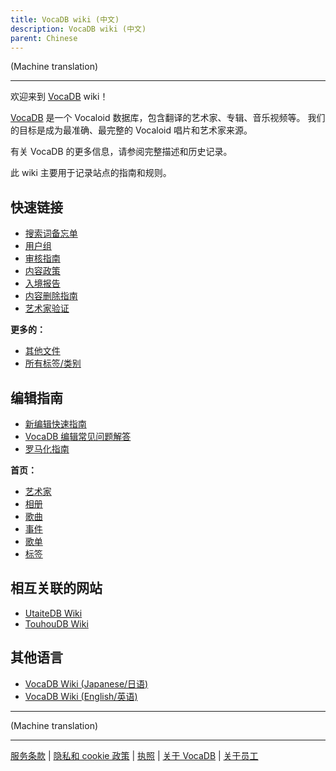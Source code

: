 ---
title: VocaDB wiki (中文)
description: VocaDB wiki (中文)
parent: Chinese
---

(Machine translation)

----

欢迎来到 [VocaDB](http://vocadb.net/) wiki！

[VocaDB](https://vocadb.net/) 是一个 Vocaloid 数据库，包含翻译的艺术家、专辑、音乐视频等。 我们的目标是成为最准确、最完整的 Vocaloid 唱片和艺术家来源。

有关 VocaDB 的更多信息，请参阅完整描述和历史记录。

此 wiki 主要用于记录站点的指南和规则。

## 快速链接

* [搜索词备忘单](https://wiki.vocadb.net/wiki/33/search-terms-cheat-sheet)
* [用户组](https://wiki.vocadb.net/wiki/27/user-groups)
* [审核指南](https://wiki.vocadb.net/wiki/53/management-guidelines-golden-rules)
* [内容政策](https://wiki.vocadb.net/wiki/59/content-policy)
* [入境报告](https://wiki.vocadb.net/wiki/58/entry-reports)
* [内容删除指南](https://wiki.vocadb.net/wiki/54/content-removal-guidelines)
* [艺术家验证](https://wiki.vocadb.net/wiki/75)

**更多的：**
* [其他文件](https://wiki.vocadb.net/pages/tag/documentation)
* [所有标签/类别](https://wiki.vocadb.net/pages/alltag)

## 编辑指南

* [新编辑快速指南](https://wiki.vocadb.net/wiki/60/quick-guide-for-new-editors)
* [VocaDB 编辑常见问题解答](https://wiki.vocadb.net/wiki/39/vocadb-editing-faq)
* [罗马化指南](https://wiki.vocadb.net/wiki/1/romanization-guidelines)

**首页：**
* [艺术家](https://wiki.vocadb.net/wiki/56/artists)
* [相册](https://wiki.vocadb.net/wiki/55/albums)
* [歌曲](https://wiki.vocadb.net/wiki/57/songs)
* [事件](https://wiki.vocadb.net/wiki/36/events)
* [歌单](https://wiki.vocadb.net/wiki/24/song-lists)
* [标签](https://wiki.vocadb.net/wiki/28/tags)

## 相互关联的网站

* [UtaiteDB Wiki](https://wiki.vocadb.net/pages/tag/utaitedb)
* [TouhouDB Wiki](https://wiki.vocadb.net/pages/tag/touhoudb)

## 其他语言

* [VocaDB Wiki (Japanese/日语)](https://wiki.vocadb.net/wiki/61/vocadb-wiki-%e6%97%a5%e6%9c%ac%e8%aa%9e)
* [VocaDB Wiki (English/英语)](https://wiki.vocadb.net/wiki/2/vocadb-wiki)

----

(Machine translation)

----

[服务条款](https://wiki.vocadb.net/wiki/52/terms-of-service) | [隐私和 cookie 政策](https://wiki.vocadb.net/wiki/50/privacy-and-cookie-policy) | [执照](https://wiki.vocadb.net/wiki/29/license) | [关于 VocaDB](https://wiki.vocadb.net/wiki/13/vocadb-what-is-it-for) | [关于员工](https://wiki.vocadb.net/wiki/44/staff-roles)